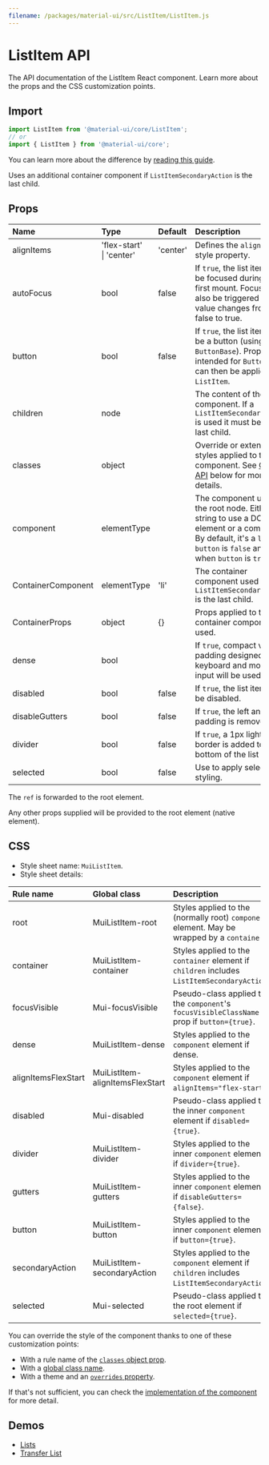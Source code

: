 ```yaml
---
filename: /packages/material-ui/src/ListItem/ListItem.js
---
```



<!--- This documentation is automatically generated, do not try to edit it. -->

# ListItem API

<p className="description">The API documentation of the ListItem React component. Learn more about the props and the CSS customization points.</p>

## Import

```js
import ListItem from '@material-ui/core/ListItem';
// or
import { ListItem } from '@material-ui/core';
```

You can learn more about the difference by [reading this guide](/guides/minimizing-bundle-size/).

Uses an additional container component if `ListItemSecondaryAction` is the last child.

## Props

| Name | Type | Default | Description |
|:-----|:-----|:--------|:------------|
| <span className="prop-name">alignItems</span> | <span className="prop-type">'flex-start'<br />&#124;&nbsp;'center'</span> | <span className="prop-default">'center'</span> | Defines the `align-items` style property. |
| <span className="prop-name">autoFocus</span> | <span className="prop-type">bool</span> | <span className="prop-default">false</span> | If `true`, the list item will be focused during the first mount. Focus will also be triggered if the value changes from false to true. |
| <span className="prop-name">button</span> | <span className="prop-type">bool</span> | <span className="prop-default">false</span> | If `true`, the list item will be a button (using `ButtonBase`). Props intended for `ButtonBase` can then be applied to `ListItem`. |
| <span className="prop-name">children</span> | <span className="prop-type">node</span> |  | The content of the component. If a `ListItemSecondaryAction` is used it must be the last child. |
| <span className="prop-name">classes</span> | <span className="prop-type">object</span> |  | Override or extend the styles applied to the component. See [CSS API](#css) below for more details. |
| <span className="prop-name">component</span> | <span className="prop-type">elementType</span> |  | The component used for the root node. Either a string to use a DOM element or a component. By default, it's a `li` when `button` is `false` and a `div` when `button` is `true`. |
| <span className="prop-name">ContainerComponent</span> | <span className="prop-type">elementType</span> | <span className="prop-default">'li'</span> | The container component used when a `ListItemSecondaryAction` is the last child. |
| <span className="prop-name">ContainerProps</span> | <span className="prop-type">object</span> | <span className="prop-default">{}</span> | Props applied to the container component if used. |
| <span className="prop-name">dense</span> | <span className="prop-type">bool</span> |  | If `true`, compact vertical padding designed for keyboard and mouse input will be used. |
| <span className="prop-name">disabled</span> | <span className="prop-type">bool</span> | <span className="prop-default">false</span> | If `true`, the list item will be disabled. |
| <span className="prop-name">disableGutters</span> | <span className="prop-type">bool</span> | <span className="prop-default">false</span> | If `true`, the left and right padding is removed. |
| <span className="prop-name">divider</span> | <span className="prop-type">bool</span> | <span className="prop-default">false</span> | If `true`, a 1px light border is added to the bottom of the list item. |
| <span className="prop-name">selected</span> | <span className="prop-type">bool</span> | <span className="prop-default">false</span> | Use to apply selected styling. |

The `ref` is forwarded to the root element.

Any other props supplied will be provided to the root element (native element).

## CSS

- Style sheet name: `MuiListItem`.
- Style sheet details:

| Rule name | Global class | Description |
|:-----|:-------------|:------------|
| <span className="prop-name">root</span> | <span className="prop-name">MuiListItem-root</span> | Styles applied to the (normally root) `component` element. May be wrapped by a `container`.
| <span className="prop-name">container</span> | <span className="prop-name">MuiListItem-container</span> | Styles applied to the `container` element if `children` includes `ListItemSecondaryAction`.
| <span className="prop-name">focusVisible</span> | <span className="prop-name">Mui-focusVisible</span> | Pseudo-class applied to the `component`'s `focusVisibleClassName` prop if `button={true}`.
| <span className="prop-name">dense</span> | <span className="prop-name">MuiListItem-dense</span> | Styles applied to the `component` element if dense.
| <span className="prop-name">alignItemsFlexStart</span> | <span className="prop-name">MuiListItem-alignItemsFlexStart</span> | Styles applied to the `component` element if `alignItems="flex-start"`.
| <span className="prop-name">disabled</span> | <span className="prop-name">Mui-disabled</span> | Pseudo-class applied to the inner `component` element if `disabled={true}`.
| <span className="prop-name">divider</span> | <span className="prop-name">MuiListItem-divider</span> | Styles applied to the inner `component` element if `divider={true}`.
| <span className="prop-name">gutters</span> | <span className="prop-name">MuiListItem-gutters</span> | Styles applied to the inner `component` element if `disableGutters={false}`.
| <span className="prop-name">button</span> | <span className="prop-name">MuiListItem-button</span> | Styles applied to the inner `component` element if `button={true}`.
| <span className="prop-name">secondaryAction</span> | <span className="prop-name">MuiListItem-secondaryAction</span> | Styles applied to the `component` element if `children` includes `ListItemSecondaryAction`.
| <span className="prop-name">selected</span> | <span className="prop-name">Mui-selected</span> | Pseudo-class applied to the root element if `selected={true}`.

You can override the style of the component thanks to one of these customization points:

- With a rule name of the [`classes` object prop](/customization/components/#overriding-styles-with-classes).
- With a [global class name](/customization/components/#overriding-styles-with-global-class-names).
- With a theme and an [`overrides` property](/customization/globals/#css).

If that's not sufficient, you can check the [implementation of the component](https://github.com/mui-org/material-ui/blob/master/packages/material-ui/src/ListItem/ListItem.js) for more detail.

## Demos

- [Lists](/components/lists/)
- [Transfer List](/components/transfer-list/)


